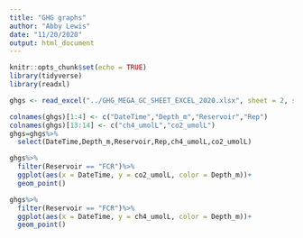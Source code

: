 ```yaml
---
title: "GHG graphs"
author: "Abby Lewis"
date: "11/20/2020"
output: html_document
---
```


```r
knitr::opts_chunk$set(echo = TRUE)
library(tidyverse)
library(readxl)
```

```r
ghgs <- read_excel("../GHG_MEGA_GC_SHEET_EXCEL_2020.xlsx", sheet = 2, skip = 6)

colnames(ghgs)[1:4] <- c("DateTime","Depth_m","Reservoir","Rep")
colnames(ghgs)[13:14] <- c("ch4_umolL","co2_umolL")
ghgs=ghgs%>%
  select(DateTime,Depth_m,Reservoir,Rep,ch4_umolL,co2_umolL)

ghgs%>%
  filter(Reservoir == "FCR")%>%
  ggplot(aes(x = DateTime, y = co2_umolL, color = Depth_m))+
  geom_point()

ghgs%>%
  filter(Reservoir == "FCR")%>%
  ggplot(aes(x = DateTime, y = ch4_umolL, color = Depth_m))+
  geom_point()
```

